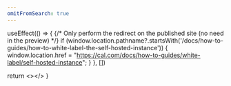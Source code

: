 ```yaml
---
omitFromSearch: true
---
```



  useEffect(() => {
    {/* Only perform the redirect on the published site (no need in the preview) */}
    if (window.location.pathname?.startsWith('/docs/how-to-guides/how-to-white-label-the-self-hosted-instance')) {
      window.location.href = "https://cal.com/docs/how-to-guides/white-label/self-hosted-instance";
    }
  }, [])
  
  return <></>
}

<Redirect />
